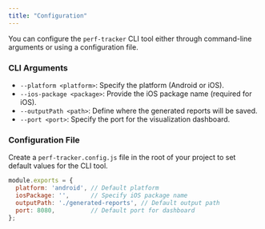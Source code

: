 ```yaml
---
title: "Configuration"
---
```


You can configure the `perf-tracker` CLI tool either through command-line arguments or using a configuration file.

### CLI Arguments

- `--platform <platform>`: Specify the platform (Android or iOS).
- `--ios-package <package>`: Provide the iOS package name (required for iOS).
- `--outputPath <path>`: Define where the generated reports will be saved.
- `--port <port>`: Specify the port for the visualization dashboard.

### Configuration File

Create a `perf-tracker.config.js` file in the root of your project to set default values for the CLI tool.

```js
module.exports = {
  platform: 'android', // Default platform
  iosPackage: '',      // Specify iOS package name
  outputPath: './generated-reports', // Default output path
  port: 8080,          // Default port for dashboard
};
